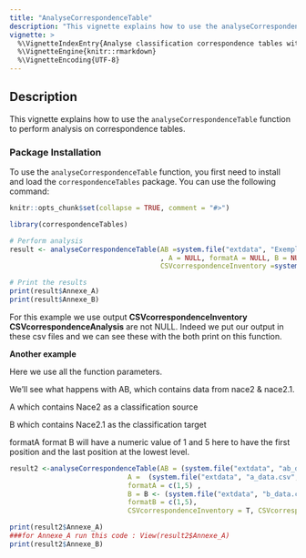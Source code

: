 ```yaml
---
title: "AnalyseCorrespondenceTable"
description: "This vignette explains how to use the analyseCorrespondenceTable function."
vignette: >
  %\VignetteIndexEntry{Analyse classification correspondence tables with the correspondenceTables package}
  %\VignetteEngine{knitr::rmarkdown}
  %\VignetteEncoding{UTF-8}
---
```


## Description

This vignette explains how to use the `analyseCorrespondenceTable` function to perform analysis on correspondence tables.

### Package Installation

To use the `analyseCorrespondenceTable` function, you first need to install and load the `correspondenceTables` package. You can use the following command:

```r
knitr::opts_chunk$set(collapse = TRUE, comment = "#>")
```

```r
library(correspondenceTables)
```

```r
# Perform analysis
result <- analyseCorrespondenceTable(AB =system.file("extdata", "ExempleAnnexe.csv", package = "correspondenceTables")
                                     , A = NULL, formatA = NULL, B = NULL, formatB = NULL,
                                     CSVcorrespondenceInventory =system.file("extdata", "CorrespondenceInventoryExample.csv", package = "correspondenceTables"), CSVcorrespondenceAnalysis = system.file("extdata", "CorrespondenceAnalysisExample.csv", package = "correspondenceTables"))

# Print the results
print(result$Annexe_A)
print(result$Annexe_B)

```

For this example we use output  **CSVcorrespondenceInventory** **CSVcorrespondenceAnalysis** are not NULL. 
Indeed we put our output in these csv files and we can see these with the both print on this function.


**Another example**

Here we use all the function parameters. 

We'll see what happens with AB, which contains data from nace2 & nace2.1. 

A which contains Nace2 as a classification source 

B which contains Nace2.1 as the classification target 

formatA format B will have a numeric value of 1 and 5 here to have the first position and the last position at the lowest level. 

```r
result2 <-analyseCorrespondenceTable(AB = (system.file("extdata", "ab_data.csv", package = "correspondenceTables")),
                             A =  (system.file("extdata", "a_data.csv", package = "correspondenceTables")) ,
                             formatA = c(1,5) ,
                             B = B <- (system.file("extdata", "b_data.csv", package = "correspondenceTables")),
                             formatB = c(1,5),
                             CSVcorrespondenceInventory = T, CSVcorrespondenceAnalysis = T)

print(result2$Annexe_A)
###for Annexe_A run this code : View(result2$Annexe_A)
print(result2$Annexe_B)
```


